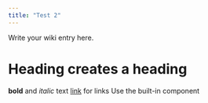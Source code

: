 ```yaml
---
title: "Test 2"
---
```

Write your wiki entry here.

# Heading creates a heading
**bold** and *italic* text
[link](https://example.com) for links
Use the built-in <Spoiler> component <Spoiler>
